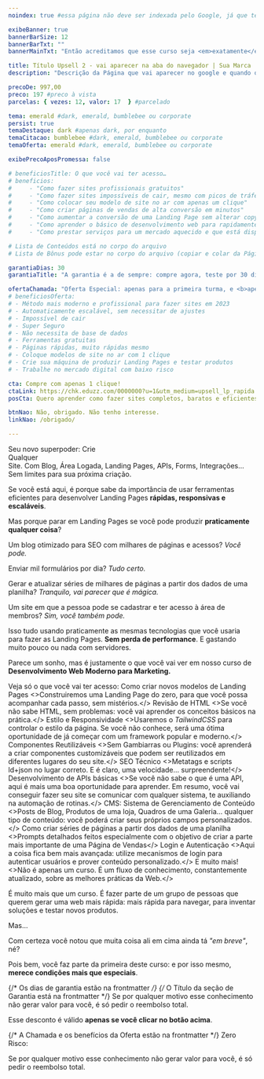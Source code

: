 ```yaml
---
noindex: true #essa página não deve ser indexada pelo Google, já que teoricamente seria de Upsell

exibeBanner: true
bannerBarSize: 12
bannerBarTxt: ""
bannerMainTxt: "Então acreditamos que esse curso seja <em>exatamente</em> o que você procura:"

title: Título Upsell 2 - vai aparecer na aba do navegador | Sua Marca
description: "Descrição da Página que vai aparecer no google e quando o link for compratilhado no whatsapp, twitter, etc. Mantenha abaixo de 160 caracteres"

precoDe: 997,00
preco: 197 #preco à vista
parcelas: { vezes: 12, valor: 17  } #parcelado

tema: emerald #dark, emerald, bumblebee ou corporate
persist: true
temaDestaque: dark #apenas dark, por enquanto
temaCitacao: bumblebee #dark, emerald, bumblebee ou corporate
temaOferta: emerald #dark, emerald, bumblebee ou corporate

exibePrecoAposPromessa: false

# beneficiosTitle: O que você vai ter acesso…
# beneficios:
#     - "Como fazer sites profissionais gratuitos"
#     - "Como fazer sites impossíveis de cair, mesmo com picos de tráfego"
#     - "Como colocar seu modelo de site no ar com apenas um clique"
#     - "Como criar páginas de vendas de alta conversão em minutos"
#     - "Como aumentar a conversão de uma Landing Page sem alterar copy ou design"
#     - "Como aprender o básico de desenvolvimento web para rapidamente se colocar no mercado"
#     - "Como prestar serviços para um mercado aquecido e que está disposto a pagar pela qualidade: o de Produtores Digitais"

# Lista de Conteúdos está no corpo do arquivo
# Lista de Bônus pode estar no corpo do arquivo (copiar e colar da Página de Vendas Principal, se for o caso)

garantiaDias: 30
garantiaTitle: "A garantia é a de sempre: compre agora, teste por 30 dias. ;)"

ofertaChamada: "Oferta Especial: apenas para a primeira turma, e <b>apenas nesta página</b>"
# beneficiosOferta:
# - Método mais moderno e profissional para fazer sites em 2023
# - Automaticamente escalável, sem necessitar de ajustes
# - Impossível de cair
# - Super Seguro
# - Não necessita de base de dados
# - Ferramentas gratuitas
# - Páginas rápidas, muito rápidas mesmo
# - Coloque modelos de site no ar com 1 clique
# - Crie sua máquina de produzir Landing Pages e testar produtos
# - Trabalhe no mercado digital com baixo risco

cta: Compre com apenas 1 clique!
ctaLink: https://chk.eduzz.com/0000000?u=1&utm_medium=upsell_lp_rapida
posCta: Quero aprender como fazer sites completos, baratos e eficientes

btnNao: Não, obrigado. Não tenho interesse.
linkNao: /obrigado/

---
```


<Layout frontmatter={frontmatter} >

<Fragment slot="pre-promessa"><span class="text-base-content font-normal">Seu novo superpoder:</span></Fragment>
<Fragment slot="promessa">
<Alternante time="2" infinite>
    <Degrade spanClass="text-8xl" grad="blue">Crie</Degrade> <br/>
    <Degrade spanClass="text-7xl" grad="" startBlank>Qualquer</Degrade> <br/>
    <Degrade spanClass="text-8xl tracking-tight" grad="green" startBlank>Site.</Degrade>
</Alternante>
</Fragment>
<Fragment slot="subpromessa"><span class="text-base-content font-normal">Com Blog, Área Logada, Landing Pages, APIs, Forms, Integrações... Sem limites para sua próxima criação.</span></Fragment>

Se você está aqui, é porque sabe da importância de usar ferramentas eficientes para desenvolver Landing Pages **rápidas, responsivas e escaláveis**.

Mas porque parar em Landing Pages se você pode produzir **praticamente qualquer coisa**?

Um blog otimizado para SEO com milhares de páginas e acessos? *Você pode.*

Enviar mil formulários por dia? *Tudo certo.*

Gerar e atualizar séries de milhares de páginas a partir dos dados de uma planilha? *Tranquilo, vai parecer que é mágica.*

Um site em que a pessoa pode se cadastrar e ter acesso à área de membros? *Sim, você também pode.*

Isso tudo usando praticamente as mesmas tecnologias que você usaria para fazer as Landing Pages. **Sem perda de performance**. E gastando muito pouco ou nada com servidores.

Parece um sonho, mas é justamente o que você vai ver em nosso curso de **Desenvolvimento Web Moderno para Marketing.**

<Fragment slot="conteudosTitulo">Veja só o que você vai ter acesso:</Fragment>
<Fragment slot="conteudos">
    <Card emoji="📣">
        <Fragment slot="h3">Como criar novos modelos de Landing Pages</Fragment>
        <>Construiremos uma Landing Page do zero, para que você possa acompanhar cada passo, sem mistérios.</>
    </Card>
    <Card emoji="👩🏾‍💻">
        <Fragment slot="h3">Revisão de HTML</Fragment>
        <>Se você não sabe HTML, sem problemas: você vai aprender os conceitos básicos na prática.</>
    </Card>
    <Card emoji="🎨">
        <Fragment slot="h3">Estilo e Responsividade</Fragment>
        <>Usaremos o *TailwindCSS* para controlar o estilo da página. Se você não conhece, será uma ótima oportunidade de já começar com um framework popular e moderno.</>
    </Card>
    <Card emoji="🧩" etiqueta="em breve">
        <Fragment slot="h3">Componentes Reutilizáveis </Fragment>
        <>Sem Gambiarras ou Plugins: você aprenderá a criar componentes customizáveis que podem ser reutilizados em diferentes lugares do seu site.</>
    </Card>
    <Card emoji="🔍" etiqueta="em breve">
        <Fragment slot="h3">SEO Técnico </Fragment>
        <>Metatags e scripts ld+json no lugar correto. E é claro, uma velocidade... surpreendente!</>
    </Card>
    <Card emoji="🤖" etiqueta="em breve">
        <Fragment slot="h3">Desenvolvimento de APIs básicas </Fragment>
        <>Se você não sabe o que é uma API, aqui é mais uma boa oportunidade para aprender. Em resumo, você vai conseguir fazer seu site se comunicar com qualquer sistema, te auxiliando na automação de rotinas.</>
    </Card>
    <Card emoji="📰" etiqueta="em breve">
        <Fragment slot="h3">CMS: Sistema de Gerenciamento de Conteúdo </Fragment>
        <>Posts de Blog, Produtos de uma loja, Quadros de uma Galeria... qualquer tipo de conteúdo: você poderá criar seus próprios campos personalizados.</>
    </Card>
    <Card emoji="📊" etiqueta="em breve">
        <Fragment slot="h3">Como criar séries de páginas a partir dos dados de uma planilha </Fragment>
        <>Prompts detalhados feitos especialmente com o objetivo de criar a parte mais importante de uma Página de Vendas</>
    </Card>
    <Card emoji="🗝" etiqueta="em breve">
        <Fragment slot="h3">Login e Autenticação </Fragment>
        <>Aqui a coisa fica bem mais avançada: utilize mecanismos de login para autenticar usuários e prover conteúdo personalizado.</>
    </Card>
    <Card emoji="✨">
        <Fragment slot="h3">E muito mais!</Fragment>
        <>Não é apenas um curso. É um fluxo de conhecimento, constantemente atualizado, sobre as melhores práticas da Web.</>
    </Card>
</Fragment>

<Fragment slot="pos-conteudos">
É muito mais que um curso. É fazer parte de um grupo de pessoas que querem gerar uma web mais rápida: mais rápida para navegar, para inventar soluções e testar novos produtos.

Mas...

Com certeza você notou que muita coisa ali em cima ainda tá *"em breve"*, né?

Pois bem, você faz parte da primeira deste curso: e por isso mesmo, **merece condições mais que especiais**.

</Fragment>

{/* Os dias de garantia estão na frontmatter */}
{/* O Título da seção de Garantia está na frontmatter */}
<Fragment slot="garantiaTexto">
Se por qualquer motivo esse conhecimento não gerar valor para você, é só pedir o reembolso total.
</Fragment>

<Fragment slot="pre-oferta"></Fragment>

<Fragment slot="textoLogoAposCta">Esse desconto é válido **apenas se você clicar no botão acima**.</Fragment>

{/* A Chamada e os benefícios da Oferta estão na frontmatter */}
<Fragment slot="textoAposCta">
Zero Risco:

Se por qualquer motivo esse conhecimento não gerar valor para você, é só pedir o reembolso total.
</Fragment>

</Layout>